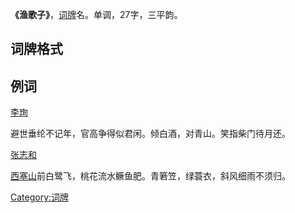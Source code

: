'''《渔歌子》'''，[[词牌|词牌]]名。单调，27字，三平韵。

== 词牌格式 ==
{{平仄|仄仄平平仄仄'''平'''，平平仄仄仄平'''平'''。平仄仄，仄平平。平平仄仄仄平'''平'''。}}

== 例词 ==
[[李珣|李珣]]

避世垂纶不记年，官高争得似君闲。倾白酒，对青山。笑指柴门待月还。

[[张志和|张志和]]

[[西塞山|西塞山]]前白鹭飞，桃花流水鳜鱼肥。青箬笠，绿蓑衣，斜风细雨不须归。

[[Category:词牌|Category:词牌]]